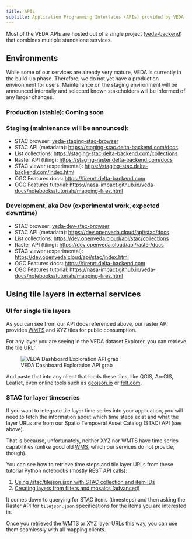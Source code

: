 ```yaml
---
title: APIs
subtitle: Application Programming Interfaces (APIs) provided by VEDA
---
```


Most of the VEDA APIs are hosted out of a single project ([veda-backend](https://github.com/NASA-IMPACT/veda-backend)) that combines multiple standalone services.


## Environments

While some of our services are already very mature, VEDA is currently in the build-up phase. Therefore, we do not yet have a production environment for users.
Maintenance on the staging environment will be announced internally and selected known stakeholders will be informed of any larger changes.

### Production (stable): Coming soon

### Staging (maintenance will be announced):

* STAC browser: [veda-staging-stac-browser](http://veda-staging-stac-browser.s3-website-us-west-2.amazonaws.com/)
* STAC API (metadata): [https://staging-stac.delta-backend.com/docs](https://staging-stac.delta-backend.com/docs)
* List collections: [https://staging-stac.delta-backend.com/collections](https://staging-stac.delta-backend.com/collections)
* Raster API (tiling): [https://staging-raster.delta-backend.com/docs](https://staging-raster.delta-backend.com/docs)
* STAC viewer (experimental): [https://staging-stac.delta-backend.com/index.html](https://staging-stac.delta-backend.com/index.html)
* OGC Features docs: [https://firenrt.delta-backend.com](https://firenrt.delta-backend.com)
* OGC Features tutorial: [https://nasa-impact.github.io/veda-docs/notebooks/tutorials/mapping-fires.html](https://nasa-impact.github.io/veda-docs/notebooks/tutorials/mapping-fires.html)

### Development, aka Dev (experimental work, expected downtime)

* STAC browser: [veda-dev-stac-browser](https://dev.openveda.cloud/)
* STAC API (metadata): [https://dev.openveda.cloud/api/stac/docs](https://dev.openveda.cloud/api/stac/docs)
* List collections: [https://dev.openveda.cloud/api/stac/collections](https://dev.openveda.cloud/api/stac/collections)
* Raster API (tiling): [https://dev.openveda.cloud/api/raster/docs](https://dev.openveda.cloud/api/raster/docs)
* STAC viewer (experimental): [https://dev.openveda.cloud/api/stac/index.html](https://dev.openveda.cloud/api/stac/index.html)
* OGC Features docs: [https://firenrt.delta-backend.com](https://firenrt.delta-backend.com)
* OGC Features tutorial: [https://nasa-impact.github.io/veda-docs/notebooks/tutorials/mapping-fires.html](https://nasa-impact.github.io/veda-docs/notebooks/tutorials/mapping-fires.html)

## Using tile layers in external services

### UI for single tile layers

As you can see from our API docs referenced above, our raster API provides [WMTS](https://www.ogc.org/standard/wmts/) and XYZ tiles for public consumption.

For any layer you are seeing in the VEDA dataset Explorer, you can retrieve the tile URL:

![VEDA Dashboard Exploration API grab](api-integration-wmts-xyz-from-exploration.png)

And paste that into any client that loads these tiles, like QGIS, ArcGIS, Leaflet, even online tools such as [geojson.io](https://geojson.io) or [felt.com](https://felt.com).

### STAC for layer timeseries

If you want to integrate tile layer time series into your application, you will need to fetch the information about
which time steps exist and what the layer URLs are from our Spatio Tempoeral Asset Catalog (STAC) API (see above).

That is because, unfortunately, neither XYZ nor WMTS have time series capabilities (unlike good old [WMS](https://www.ogc.org/standard/wms/), which our services do not provide, though).

You can see how to retrieve time steps and tile layer URLs from these tutorial Python notebooks (mostly REST API calls):

1. [Using /stac/tilejson.json with STAC collection and item IDs](../notebooks/datasets/ocean-npp-timeseries-analysis.qmd#visualizing-the-raster-imagery)
2. [Creating layers from filters and mosaics (advanced)](../notebooks/quickstarts/hls-visualization.qmd)

It comes down to querying for STAC items (timesteps) and then asking the Raster API for `tilejson.json` specifications for the items you are interested in.

Once you retrieved the WMTS or XYZ layer URLs this way, you can use them seamlessly with all mapping clients.
